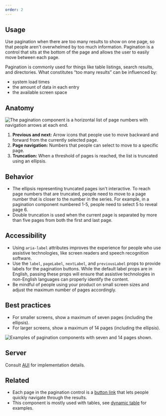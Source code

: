 ```yaml
---
order: 2
---
```


## Usage

Use pagination when there are too many results to show on one page, so that people aren't overwhelmed by too much information. Pagination is a control that sits at the bottom of the page and allows the user to easily move between each page.

Pagination is commonly used for things like table listings, search results, and directories. What constitutes “too many results” can be influenced by:

- system load times
- the amount of data in each entry
- the available screen space

## Anatomy

![The pagination component is a horizontal list of page numbers with navigation arrows at each end.](./images/pagination-anatomy.png)

1. **Previous and next:** Arrow icons that people use to move backward and forward from the currently selected page.
2. **Page navigation:** Numbers that people can select to move to a specific page.
3. **Truncation:** When a threshold of pages is reached, the list is truncated using an ellipsis.

## Behavior

- The ellipsis representing truncated pages isn't interactive. To reach page numbers that are truncated, people need to move to a page number that is closer to the number in the series. For example, in a pagination component numbered 1-5, people need to select 5 to reveal page 6.
- Double truncation is used when the current page is separated by more than five pages from both the first and last page.

## Accessibility

- Using `aria-label` attributes improves the experience for people who use assistive technologies, like screen readers and speech recognition software.
- Use the `label`, `pageLabel`, `nextLabel`, and `previousLabel` props to provide labels for the pagination buttons. While the default label props are in English, passing these props will ensure that assistive technologies in non-English languages can properly identify the content.
- Be mindful of people using your product on small screen sizes and adjust the maximum number of pages accordingly.

## Best practices

- For smaller screens, show a maximum of seven pages (including the ellipsis).
- For larger screens, show a maximum of 14 pages (including the ellipsis).

![Examples of pagination components with seven and 14 pages shown.](./images/pagination-page-limits.png)

## Server

Consult [AUI](https://docs.atlassian.com/aui/latest/docs/navigation.html) for implementation details.

## Related

- Each page in the pagination control is a [button link](/components/button) that lets people quickly navigate through the results.
- This component is mostly used with tables, see [dynamic table](/components/dynamic-table/examples) for examples.
